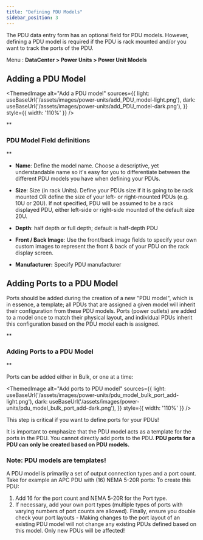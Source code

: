 ```yaml
---
title: "Defining PDU Models"
sidebar_position: 3
---
```



The PDU data entry form has an optional field for PDU models. However, defining a PDU model is required if the PDU is rack mounted and/or you want to track the ports of the PDU.

Menu : **DataCenter > Power Units > Power Unit Models**

## Adding a PDU Model

<ThemedImage
  alt="Add a PDU model"
  sources={{
    light: useBaseUrl('/assets/images/power-units/add_PDU_model-light.png'),
    dark: useBaseUrl('/assets/images/power-units/add_PDU_model-dark.png'),
  }}
  style={{ width: '110%' }}
/>

**

### PDU Model Field definitions

**

- **Name**: Define the model name. Choose a descriptive, yet understandable name so it's easy for you to differentiate between the different PDU models you have when defining your PDUs.
    
- **Size**: Size (in rack Units). Define your PDUs size if it is going to be rack mounted OR define the size of your left- or right-mounted PDUs (e.g. 10U or 20U). If not specified, PDU will be assumed to be a rack displayed PDU, either left-side or right-side mounted of the default size 20U.
    
- **Depth**: half depth or full depth; default is half-depth PDU
    
- **Front / Back Image**: Use the front/back image fields to specify your own custom images to represent the front & back of your PDU on the rack display screen.
    
- **Manufacturer:** Specify PDU manufacturer
    

## Adding Ports to a PDU Model

Ports should be added during the creation of a new "PDU model", which is in essence, a template; all PDUs that are assigned a given model will inherit their configuration from these PDU models. Ports (power outlets) are added to a model once to match their physical layout, and individual PDUs inherit this configuration based on the PDU model each is assigned.

**

### Adding Ports to a PDU Model

**

Ports can be added either in Bulk, or one at a time:

<ThemedImage
  alt="Add ports to PDU model"
  sources={{
    light: useBaseUrl('/assets/images/power-units/pdu_model_bulk_port_add-light.png'),
    dark: useBaseUrl('/assets/images/power-units/pdu_model_bulk_port_add-dark.png'),
  }}
  style={{ width: '110%' }}
/>

This step is critical if you want to define ports for your PDUs!

It is important to emphasize that the PDU model acts as a template for the ports in the PDU. You cannot directly add ports to the PDU. **PDU ports for a PDU can only be created based on PDU models.**

### Note: PDU models are templates!

A PDU model is primarily a set of output connection types and a port count. Take for example an APC PDU with (16) NEMA 5-20R ports: To create this PDU:

1. Add 16 for the port count and NEMA 5-20R for the Port type.
2. If necessary, add your own port types (multiple types of ports with varying numbers of port counts are allowed).
Finally, ensure you double check your port layouts - Making changes to the port layout of an existing PDU model will not change any existing PDUs defined based on this model. Only new PDUs will be affected!
